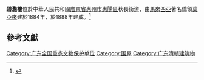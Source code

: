 {{文物保護單位
| 級別 = 省級
| 名稱 = 碧灧樓
| 分類 = 古建築
| 時代 = 清
| 所在 = [[廣東省|廣東省]][[惠州市|惠州市]][[惠陽區|惠陽區]]
}}

'''碧灧樓'''位於中華人民共和國[[廣東省|廣東省]][[惠州市|惠州市]][[惠陽區|惠陽區]]秋長街道，由[[馬來西亞|馬來西亞]]著名僑領[[葉亞來|葉亞來]]建於1884年，於1888年建成。<ref>{{cite web |url=https://www.shenzhenmuseum.com/bbsdetail?resId=1c25458df57249ed950e490aed86f4cb&clazzName=CmsInformation&typeStr=lwn |title=省級文物保護單位——碧灧樓 |publisher=惠州市惠陽區人民政府網 |date=2017-12-22 |access-date=2020-09-23 |archive-date=2020-10-01 |archive-url=https://web.archive.org/web/20201001220658/https://www.shenzhenmuseum.com/bbsdetail?resId=1c25458df57249ed950e490aed86f4cb&clazzName=CmsInformation&typeStr=lwn |dead-url=no }}</ref>

==參考文獻==
{{reflist}}

{{DEFAULTSORT:man}}
[[Category:广东全国重点文物保护单位|Category:广东全国重点文物保护单位]]
[[Category:围屋|Category:围屋]]
[[Category:广东清朝建筑物|Category:广东清朝建筑物]]